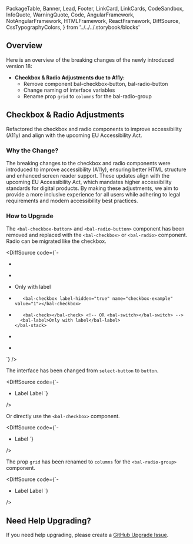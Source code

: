   PackageTable,
  Banner,
  Lead,
  Footer,
  LinkCard,
  LinkCards,
  CodeSandbox,
  InfoQuote,
  WarningQuote,
  Code,
  AngularFramework,
  NotAngularFramework,
  HTMLFramework,
  ReactFramework,
  DiffSource,
  CssTypographyColors,
} from '../../../.storybook/blocks'

<Meta title="Development/Upgrade Guides/Updating to v19" />

<Banner label="Updating to v19" section="Development/Upgrade Guides" />

## Overview

Here is an overview of the breaking changes of the newly introduced version 18:

- **Checkbox & Radio Adjustments due to A11y:**
  - Remove component bal-checkbox-button, bal-radio-button
  - Change naming of interface variables
  - Rename prop `grid` to `columns` for the bal-radio-group

## Checkbox & Radio Adjustments

Refactored the checkbox and radio components to improve accessibility (A11y) and align with the upcoming EU Accessibility Act.

### Why the Change?

The breaking changes to the checkbox and radio components were introduced to improve accessibility (A11y), ensuring better HTML structure
and enhanced screen reader support. These updates align with the upcoming EU Accessibility Act, which mandates higher accessibility
standards for digital products. By making these adjustments, we aim to provide a more inclusive experience for all users
while adhering to legal requirements and modern accessibility best practices.

### How to Upgrade

The `<bal-checkbox-button>` and `<bal-radio-button>` component has been removed and
replaced with the `<bal-checkbox>` or `<bal-radio>` component. Radio can be migrated like the checkbox.

<DiffSource
  code={`- <bal-checkbox-group>
+ <bal-checkbox-group interface="tile">
-   <bal-checkbox-button>
+   <bal-checkbox name="checkbox-example" value="1">
      <bal-stack>
        <bal-content>
          <bal-label>Only with label</bal-label>
        </bal-content>
-        <bal-checkbox label-hidden="true" name="checkbox-example" value="1"></bal-checkbox>
+        <bal-check></bal-check> <!-- OR <bal-switch></bal-switch> -->
        <bal-label>Only with label</bal-label>
      </bal-stack>
-   </bal-checkbox-button>
+   </bal-checkbox>
  </bal-checkbox-group>`}
/>

The interface has been changed from `select-button` to `button`.

<DiffSource
  code={`- <bal-checkbox-group interface="select-button">
+ <bal-checkbox-group interface="button">
    <bal-checkbox checked="true">
        Label
    </bal-checkbox>
    <bal-checkbox>
        Label
    </bal-checkbox>
  </bal-checkbox-group>`}
/>

Or directly use the `<bal-checkbox>` component.

<DiffSource
  code={`- <bal-checkbox interface="select-button">
+ <bal-checkbox interface="button">
    Label
  </bal-checkbox>`}
/>

The prop `grid` has been renamed to `columns` for the `<bal-radio-group>` component.

<DiffSource
  code={`- <bal-radio-group interface="tile" grid="3">
+ <bal-radio-group interface="tile" columns="3">
    <bal-radio checked="true">
        Label
    </bal-radio>
    <bal-radio>
        Label
    </bal-radio>
  </bal-radio-group>`}
/>

## Need Help Upgrading?​

If you need help upgrading, please create a [GitHub Upgrade Issue](https://github.com/baloise/design-system/issues/new/choose).

<Footer />
